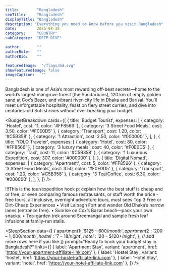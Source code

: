 ---
title:        "Bangladesh"
seoTitle:     "Bangladesh"
displayTitle: "Bangladesh"
description: "Everything you need to know before you visit Bangladesh"
date:         2025-08-18
category:     "COUNTRY"
subCategory:  "DEEP DIVE"

author:       ""
authorRole:   ""
authorBio:    ""

featuredImage:  "/flags/bd.svg"
showFeaturedImage: false
imageCaption:   ""
---

<CountryPhoto
  src="/blogCountryImages/bangladesh/bangladesh-walk.jpg"
  alt="Children Walking to Edu Center in Rural Bangladesh"
  caption="Children Walking to Edu Center in Rural Bangladesh"
/>

Bangladesh is one of Asia’s most rewarding off-beat secrets—home to the world’s largest mangrove forest (the Sundarbans), 120 km of empty golden sand at Cox’s Bazar, and vibrant river-city life in Dhaka and Barisal. You’ll meet unforgettable hospitality, feast on fiery street curries, and dive into centuries-old Sufi shrines without ever breaking your budget.

<BudgetBreakdown
  cards={[
    {
      title: 'Budget Tourist',
      expenses: [
        { category: 'Hostel', cost: 11, color: '#FF8566' },
        { category: '3 Street Food Meals', cost: 3.50, color: '#F0E0D5' },
        { category: 'Transport', cost: 1.20, color: '#C5B358' },
        { category: '1 Attraction', cost: 2.50, color: '#000000' },
      ],
    },
    {
      title: 'YOLO Traveler',
      expenses: [
        { category: 'Hotel', cost: 80, color: '#FF8566' },
        { category: '3 luxury meals', cost: 40, color: '#F0E0D5' },
        { category: 'Taxi', cost: 11, color: '#C5B358' },
        { category: '1 Luxurious Expedition', cost: 307, color: '#000000' },
      ],
    },
    {
      title: 'Digital Nomad',
      expenses: [
        { category: 'Apartment', cost: 5, color: '#FF8566' },
        { category: '3 Street Food Meals', cost: 3.50, color: '#F0E0D5' },
        { category: 'Transport', cost: 1.20, color: '#C5B358' },
        { category: '3 Tea/Coffee', cost: 6.30, color: '#000000' },
      ],
    },
  ]}
/>

<FlightCTA
  title="Book Cheap Flights to Dhaka, Bangladesh"
  subtitle="Your $15 a Day Adventure Awaits!"
  buttonText="Book Now"
  href="https://www.expedia.com/Destinations-In-Bangladesh.d15.Flight-Destinations?siteid=1&langid=1033&clickref=1100lBmVULST&affcid=US.DIRECT.PHG.1100l395738.1100l68075&ref_id=1100lBmVULST&my_ad=AFF.US.DIRECT.PHG.1100l395738.1100l68075&afflid=1100lBmVULST&affdtl=PHG.1100lBmVULST.PZOjp9NGik"
/>

!!!This is the tour/expedition hook p: 
explain how the best stuff is cheap and or free, or even comparing famous restrausants, or stuff worth the price
-free tours, all inclusive, overnight adventure tours, must sees
Top 3 Free or Dirt-Cheap Experiences
•	Visit Lalbagh Fort and wander Old Dhaka’s narrow lanes (entrance free).
•	Sunrise on Cox’s Bazar beach—pack your own snacks.
•	Tea-garden trek around Sreemangal and sample fresh leaf infusions at family-run stalls.

<TourCTA
  partnerId="P00249582"
  widgetRef="W-a20062da-1abc-4955-ad7c-99b01db43901"
  toursLink="https://www.viator.com/Bangladesh/d21768?pid=P00249582&mcid=42383&medium=link"
  destination="Bangladesh"
/>

<SleepSectionStarter
  subHeader="From the bustling streets of Dhaka to the beach sunsets of Cox’s Bazar, Bangladesh offers a bed for every style and budget."
  paragraph="Visit between November and February for cooler weather and lively holidays like Pohela Boishakh, when cities hum with colour and music. In Dhaka, hostel beds start at less than the price of a cappuccino at a trendy café, while boutique hotels and serviced apartments deliver comfort without draining your wallet. Venture further and you’ll find Sylhet’s tea‑garden guesthouses, coastal cottages in Kuakata, and island stays on Saint Martin’s—all often costing less than you’d expect. Whether you’re a digital nomad chasing reliable Wi‑Fi, a backpacker stretching each dollar, or a luxury seeker after a steal, your perfect night’s sleep in Bangladesh is just a booking away."
/>


<SleepSection
  data={[
    {
      apartment1: '$125 – $600/month',
      apartment2: '$200 – $1,000/month',
      hostel:     '$7 – $18/night',
      hotel:      '$20 – $120+/night',
    },
    // add more rows here if you like
  ]}
  prompt="Ready to book your budget stay in Bangladesh?"
  links={[
    {
      label:   'Apartment Stay',
      variant: 'apartment',
      href:    'https://your-apartment-affiliate-link.com'
    },
    {
      label:   'Hostel Stay',
      variant: 'hostel',
      href:    'https://your-hostel-affiliate-link.com'
    },
    {
      label:   'Hotel Stay',
      variant: 'hotel',
      href:    'https://your-hotel-affiliate-link.com'
    },
  ]}
/>

